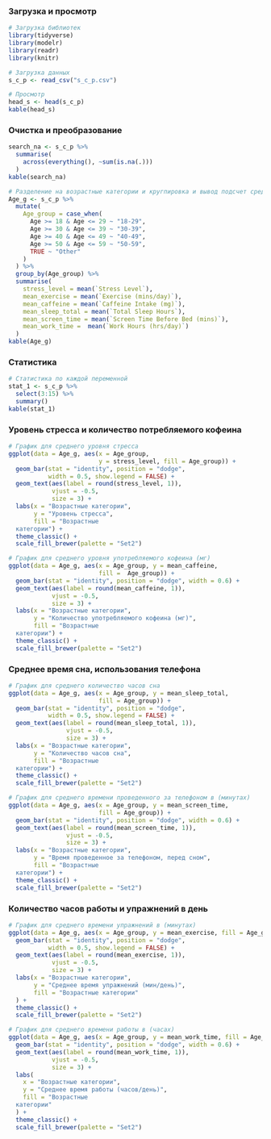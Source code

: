 ### Загрузка и просмотр
```{r, include = TRUE, echo = TRUE}

# Загрузка библиотек
library(tidyverse)
library(modelr)
library(readr)
library(knitr)

# Загрузка данных
s_c_p <- read_csv("s_c_p.csv")

# Просмотр
head_s <- head(s_c_p) 
kable(head_s)

```
### Очистка и преобразование


```{r, include = TRUE, echo = TRUE}
search_na <- s_c_p %>% 
  summarise(
    across(everything(), ~sum(is.na(.)))
  ) 
kable(search_na)

# Разделение на возрастные категории и кругпировка и вывод подсчет средних показателей
Age_g <- s_c_p %>%  
  mutate(
    Age_group = case_when(
      Age >= 18 & Age <= 29 ~ "18-29",
      Age >= 30 & Age <= 39 ~ "30-39",
      Age >= 40 & Age <= 49 ~ "40-49",
      Age >= 50 & Age <= 59 ~ "50-59",
      TRUE ~ "Other"  
    )
  ) %>% 
  group_by(Age_group) %>%  
  summarise(
    stress_level = mean(`Stress Level`),  
    mean_exercise = mean(`Exercise (mins/day)`),
    mean_caffeine = mean(`Caffeine Intake (mg)`),
    mean_sleep_total = mean(`Total Sleep Hours`),
    mean_screen_time = mean(`Screen Time Before Bed (mins)`),
    mean_work_time =  mean(`Work Hours (hrs/day)`)
  ) 
kable(Age_g)
```
### Статистика


```{r, include = TRUE, echo = TRUE}
# Статистика по каждой переменной
stat_1 <- s_c_p %>%
  select(3:15) %>% 
  summary()
kable(stat_1)
```
### Уровень стресса и количество потребляемого кофеина


```{r, include = TRUE, echo = TRUE, fig.width = 5, fig.height = 4, out.width = "50%",fig.show='hold'}

# График для среднего уровня стресса
ggplot(data = Age_g, aes(x = Age_group, 
                         y = stress_level, fill = Age_group)) +
  geom_bar(stat = "identity", position = "dodge", 
           width = 0.5, show.legend = FALSE) +
  geom_text(aes(label = round(stress_level, 1)), 
            vjust = -0.5, 
            size = 3) +
  labs(x = "Возрастные категории",
       y = "Уровень стресса",
       fill = "Возрастные 
  категории") +
  theme_classic() +
  scale_fill_brewer(palette = "Set2") 

# График для среднего уровня употребляемого кофеина (мг)
ggplot(data = Age_g, aes(x = Age_group, y = mean_caffeine, 
                         fill =  Age_group)) +
  geom_bar(stat = "identity", position = "dodge", width = 0.6) +
  geom_text(aes(label = round(mean_caffeine, 1)), 
            vjust = -0.5, 
            size = 3) +
  labs(x = "Возрастные категории",
       y = "Количество употребляемого кофеина (мг)",
       fill = "Возрастные 
  категории") +
  theme_classic() +
  scale_fill_brewer(palette = "Set2")

```

### Среднее время сна, использования телефона


```{r, include = TRUE, echo = TRUE, fig.width = 5, fig.height = 4, out.width = "50%",fig.show='hold'}

# График для среднего количество часов сна
ggplot(data = Age_g, aes(x = Age_group, y = mean_sleep_total, 
                         fill = Age_group)) +
  geom_bar(stat = "identity", position = "dodge", 
           width = 0.5, show.legend = FALSE) +
  geom_text(aes(label = round(mean_sleep_total, 1)),
                vjust = -0.5,
                size = 3) +
  labs(x = "Возрастные категории",
       y = "Количество часов сна",
       fill = "Возрастные 
  категории") +
  theme_classic() +
  scale_fill_brewer(palette = "Set2")

# График для среднего времени проведенного за телефоном в (минутах)
ggplot(data = Age_g, aes(x = Age_group, y = mean_screen_time, 
                         fill = Age_group)) +
  geom_bar(stat = "identity", position = "dodge", width = 0.6) +
  geom_text(aes(label = round(mean_screen_time, 1)),
                vjust = -0.5,
                size = 3) +
  labs(x = "Возрастные категории",
       y = "Время проведенное за телефоном, перед сном",
       fill = "Возрастные 
  категории") +
  theme_classic() +
  scale_fill_brewer(palette = "Set2")
```

### Количество часов работы и упражнений в день


```{r, include = TRUE, echo = TRUE, fig.width = 5, fig.height = 4, out.width = "50%", fig.show='hold'}

# График для среднего времени упражнений в (минутах)
ggplot(data = Age_g, aes(x = Age_group, y = mean_exercise, fill = Age_group)) +
  geom_bar(stat = "identity", position = "dodge", 
           width = 0.5, show.legend = FALSE) +
  geom_text(aes(label = round(mean_exercise, 1)),
            vjust = -0.5,
            size = 3) +
  labs(x = "Возрастные категории",
       y = "Среднее время упражнений (мин/день)",
       fill = "Возрастные категории"  
  ) +
  theme_classic() +
  scale_fill_brewer(palette = "Set2")

# График для среднего времени работы в (часах)
ggplot(data = Age_g, aes(x = Age_group, y = mean_work_time, fill = Age_group)) +
  geom_bar(stat = "identity", position = "dodge", width = 0.6) +
  geom_text(aes(label = round(mean_work_time, 1)),
            vjust = -0.5,
            size = 3) +
  labs(
    x = "Возрастные категории",
    y = "Среднее время работы (часов/день)",  
    fill = "Возрастные 
  категории" 
  ) +
  theme_classic() +
  scale_fill_brewer(palette = "Set2")
```